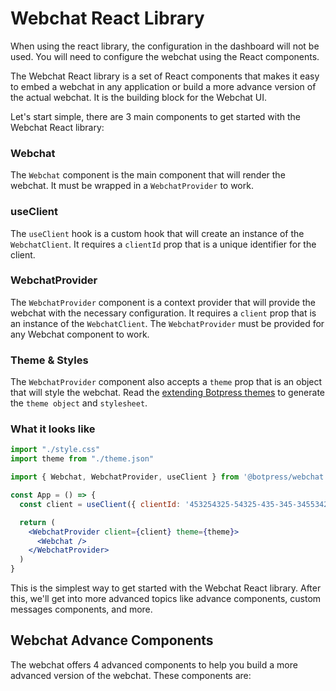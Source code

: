 
# Webchat React Library

<Callout type="warning">
  When using the react library, the configuration in the dashboard will not be used. You will need to configure the webchat using the React components.
</Callout>

The Webchat React library is a set of React components that makes it easy to embed a webchat in any application or build a more advance version of the actual webchat. It is the building block for the Webchat UI.

Let's start simple, there are 3 main components to get started with the Webchat React library:

### Webchat

The `Webchat` component is the main component that will render the webchat. It must be wrapped in a `WebchatProvider` to work.

### useClient

The `useClient` hook is a custom hook that will create an instance of the `WebchatClient`. It requires a `clientId` prop that is a unique identifier for the client.

### WebchatProvider

The `WebchatProvider` component is a context provider that will provide the webchat with the necessary configuration. It requires a `client` prop that is an instance of the `WebchatClient`. The `WebchatProvider` must be provided for any Webchat component to work.

### Theme & Styles

The `WebchatProvider` component also accepts a `theme` prop that is an object that will style the webchat. Read the [extending Botpress themes](theming/extending-botpress-themes) to generate the `theme object` and `stylesheet`.

### What it looks like

```jsx /WebchatProvider/ /Webchat/ /useClient/
import "./style.css"
import theme from "./theme.json"

import { Webchat, WebchatProvider, useClient } from '@botpress/webchat'

const App = () => {
  const client = useClient({ clientId: '453254325-54325-435-345-345534253' })

  return (
    <WebchatProvider client={client} theme={theme}>
      <Webchat />
    </WebchatProvider>
  )
}
```

<Demo src="https://stackblitz.com/edit/bp-webchat-template-c51e4w?embed=1&file=src%2FApp.tsx&hideNavigation=1" title="React Library Demo" />

This is the simplest way to get started with the Webchat React library. After this, we'll get into more advanced topics like advance components, custom messages components, and more.

## Webchat Advance Components

The webchat offers 4 advanced components to help you build a more advanced version of the webchat. These components are:

<Cards>
  <Card title="<Message List />" href="react/message-list" />
  <Card title="<Fab />" href="react/fab" />
  <Card title="<Header />" href="react/header" />
  <Card title="<Composer />" href="react/composer" />
</Cards>
